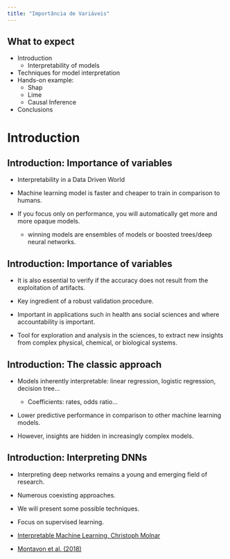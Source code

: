 ```yaml
---
title: "Importância de Variáveis"
---
```


## What to expect 

- Introduction 
  - Interpretability of models
- Techniques for model interpretation
- Hands-on example:
  - Shap
  - Lime
  - Causal Inference
- Conclusions

# Introduction


## Introduction: Importance of variables

- Interpretability in a Data Driven World

- Machine learning model is faster and cheaper to train in comparison to humans.

- If you focus only on performance, you will automatically get more and more opaque models. 
  -  winning models are ensembles of models or boosted trees/deep neural networks.


## Introduction: Importance of variables

- It is also essential to verify if the accuracy does not result from the exploitation of artifacts.

- Key ingredient of a robust validation procedure.

- Important in applications such in health ans social sciences and where accountability is important. 

- Tool for exploration and analysis in the sciences,  to extract new insights from complex physical, chemical, or biological systems.

## Introduction: The classic approach

- Models inherently interpretable: linear regression, logistic regression, decision tree...
   - Coefficients: rates, odds ratio...
   
- Lower predictive performance in comparison to other machine learning models.

- However, insights are hidden in increasingly complex models. 


## Introduction: Interpreting DNNs

-  Interpreting deep networks remains a young and emerging field of research. 
  - Numerous coexisting approaches.
  - We will present some possible techniques. 
  - Focus on supervised learning.

- [Interpretable Machine Learning, Christoph Molnar](https://christophm.github.io/interpretable-ml-book/)
- [Montavon et al. (2018)](https://www.sciencedirect.com/science/article/pii/S1051200417302385?via%3Dihub)


